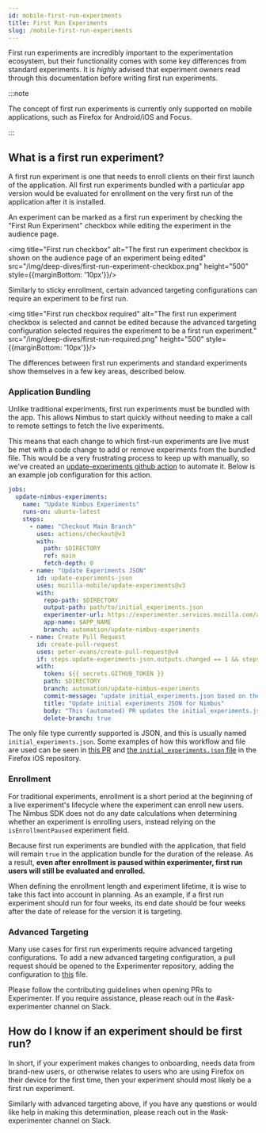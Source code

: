 ```yaml
---
id: mobile-first-run-experiments
title: First Run Experiments
slug: /mobile-first-run-experiments
---
```


First run experiments are incredibly important to the experimentation ecosystem, but their functionality comes with some key differences from standard experiments. It is _highly_ advised that experiment owners read through this documentation before writing first run experiments.

:::note

The concept of first run experiments is currently only supported on mobile applications, such as Firefox for Android/iOS and Focus.

:::

## What is a first run experiment?

A first run experiment is one that needs to enroll clients on their first launch of the application. All first run experiments bundled with a particular app version would be evaluated for enrollment on the very first run of the application after it is installed.

An experiment can be marked as a first run experiment by checking the "First Run Experiment" checkbox while editing the experiment in the audience page.

<img title="First run checkbox" alt="The first run experiment checkbox is shown on the audience page of an experiment being edited"
     src="/img/deep-dives/first-run-experiment-checkbox.png" height="500" style={{marginBottom: '10px'}}/>

Similarly to sticky enrollment, certain advanced targeting configurations can require an experiment to be first run.

<img title="First run checkbox required" alt="The first run experiment checkbox is selected and cannot be edited because the advanced targeting configuration selected requires the experiment to be a first run experiment."
     src="/img/deep-dives/first-run-required.png" height="500" style={{marginBottom: '10px'}}/>

The differences between first run experiments and standard experiments show themselves in a few key areas, described below.

### Application Bundling

Unlike traditional experiments, first run experiments must be bundled with the app. This allows Nimbus to start quickly without needing to make a call to remote settings to fetch the live experiments.

This means that each change to which first-run experiments are live must be met with a code change to add or remove experiments from the bundled file. This would be a very frustrating process to keep up with manually, so we've created an [update-experiments github action](https://github.com/mozilla-mobile/update-experiments) to automate it. Below is an example job configuration for this action.

```yaml
jobs:
  update-nimbus-experiments:
    name: "Update Nimbus Experiments"
    runs-on: ubuntu-latest
    steps:
      - name: "Checkout Main Branch"
        uses: actions/checkout@v3
        with:
          path: $DIRECTORY
          ref: main
          fetch-depth: 0
      - name: "Update Experiments JSON"
        id: update-experiments-json
        uses: mozilla-mobile/update-experiments@v3
        with:
          repo-path: $DIRECTORY
          output-path: path/to/initial_experiments.json
          experimenter-url: https://experimenter.services.mozilla.com/api/v6/experiments-first-run/
          app-name: $APP_NAME
          branch: automation/update-nimbus-experiments
      - name: Create Pull Request
        id: create-pull-request
        uses: peter-evans/create-pull-request@v4
        if: steps.update-experiments-json.outputs.changed == 1 && steps.update-experiments-json.outputs.changed-branch == 1
        with:
          token: ${{ secrets.GITHUB_TOKEN }}
          path: $DIRECTORY
          branch: automation/update-nimbus-experiments
          commit-message: "update initial_experiments.json based on the current first-run experiments in experimenter"
          title: "Update initial experiments JSON for Nimbus"
          body: "This (automated) PR updates the initial_experiments.json on the `main` branch"
          delete-branch: true
```

The only file type currently supported is JSON, and this is usually named `initial_experiments.json`. Some examples of how this workflow and file are used can be seen in [this PR](https://github.com/mozilla-mobile/firefox-ios/pull/12872/files) and [the `initial_experiments.json` file](https://github.com/mozilla-mobile/firefox-ios/blob/main/Client/Experiments/initial_experiments.json) in the Firefox iOS repository.

### Enrollment

For traditional experiments, enrollment is a short period at the beginning of a live experiment's lifecycle where the experiment can enroll new users. The Nimbus SDK does not do any date calculations when determining whether an experiment is enrolling users, instead relying on the `isEnrollmentPaused` experiment field.

Because first run experiments are bundled with the application, that field will remain `true` in the application bundle for the duration of the release. As a result, **even after enrollment is paused within experimenter, first run users will still be evaluated and enrolled.**

When defining the enrollment length and experiment lifetime, it is wise to take this fact into account in planning. As an example, if a first run experiment should run for four weeks, its end date should be four weeks after the date of release for the version it is targeting.

### Advanced Targeting

Many use cases for first run experiments require advanced targeting configurations. To add a new advanced targeting configuration, a pull request should be opened to the Experimenter repository, adding the configuration to [this](https://github.com/mozilla/experimenter/blob/main/app/experimenter/targeting/constants.py) file.

Please follow the contributing guidelines when opening PRs to Experimenter. If you require assistance, please reach out in the #ask-experimenter channel on Slack.

## How do I know if an experiment should be first run?

In short, if your experiment makes changes to onboarding, needs data from brand-new users, or otherwise relates to users who are using Firefox on their device for the first time, then your experiment should most likely be a first run experiment.

Similarly with advanced targeting above, if you have any questions or would like help in making this determination, please reach out in the #ask-experimenter channel on Slack.
